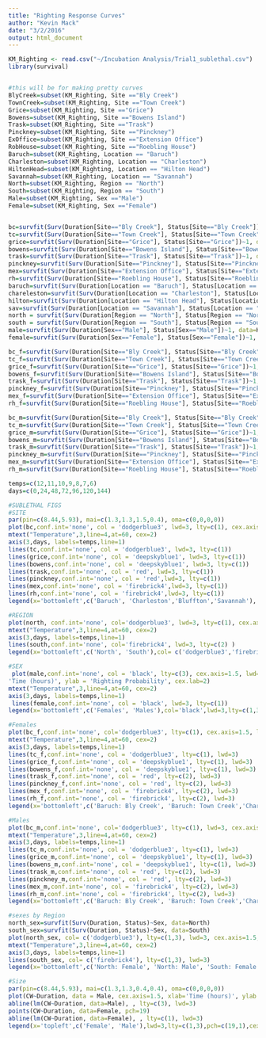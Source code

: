 ```yaml
---
title: "Righting Response Curves"
author: "Kevin Mack"
date: "3/2/2016"
output: html_document
---
```

```r
KM_Righting <- read.csv("~/Incubation Analysis/Trial1_sublethal.csv")
library(survival)


#this will be for making pretty curves
BlyCreek=subset(KM_Righting, Site =="Bly Creek")
TownCreek=subset(KM_Righting, Site =="Town Creek")
Grice=subset(KM_Righting, Site =="Grice")
Bowens=subset(KM_Righting, Site =="Bowens Island")
Trask=subset(KM_Righting, Site =="Trask")
Pinckney=subset(KM_Righting, Site =="Pinckney")
ExOffice=subset(KM_Righting, Site =="Extension Office")
RobHouse=subset(KM_Righting, Site =="Roebling House")
Baruch=subset(KM_Righting, Location == "Baruch")
Charleston=subset(KM_Righting, Location == "Charleston")
HiltonHead=subset(KM_Righting, Location == "Hilton Head")
Savannah=subset(KM_Righting, Location == "Savannah")
North=subset(KM_Righting, Region == "North")
South=subset(KM_Righting, Region == "South")
Male=subset(KM_Righting, Sex =="Male")
Female=subset(KM_Righting, Sex =="Female")


bc=survfit(Surv(Duration[Site=="Bly Creek"], Status[Site=="Bly Creek"])~1, data=KM_Righting)
tc=survfit(Surv(Duration[Site=="Town Creek"], Status[Site=="Town Creek"])~1, data=KM_Righting)
grice=survfit(Surv(Duration[Site=="Grice"], Status[Site=="Grice"])~1, data=KM_Righting)
bowens=survfit(Surv(Duration[Site=="Bowens Island"], Status[Site=="Bowens Island"])~1, data=KM_Righting)
trask=survfit(Surv(Duration[Site=="Trask"], Status[Site=="Trask"])~1, data=KM_Righting)
pinckney=survfit(Surv(Duration[Site=="Pinckney"], Status[Site=="Pinckney"])~1, data=KM_Righting)
mex=survfit(Surv(Duration[Site=="Extension Office"], Status[Site=="Extension Office"])~1, data=KM_Righting)
rh=survfit(Surv(Duration[Site=="Roebling House"], Status[Site=="Roebling House"])~1, data=KM_Righting)
baruch=survfit(Surv(Duration[Location == "Baruch"], Status[Location == "Baruch"])~1, data=KM_Righting)
chareleston=survfit(Surv(Duration[Location == "Charleston"], Status[Location == "Charleston"])~1, data=KM_Righting)
hilton=survfit(Surv(Duration[Location == "Hilton Head"], Status[Location == "Hilton Head"])~1, data=KM_Righting)
sav=survfit(Surv(Duration[Location == "Savannah"], Status[Location == "Savannah"])~1, data=KM_Righting)
north = survfit(Surv(Duration[Region == "North"], Status[Region == "North"])~1, data=KM_Righting)
south = survfit(Surv(Duration[Region == "South"], Status[Region == "South"])~1, data=KM_Righting)
male=survfit(Surv(Duration[Sex=="Male"], Status[Sex=="Male"])~1, data=KM_Righting)
female=survfit(Surv(Duration[Sex=="Female"], Status[Sex=="Female"])~1, data=KM_Righting)

bc_f=survfit(Surv(Duration[Site=="Bly Creek"], Status[Site=="Bly Creek"])~1, data=Female)
tc_f=survfit(Surv(Duration[Site=="Town Creek"], Status[Site=="Town Creek"])~1, data=Female)
grice_f=survfit(Surv(Duration[Site=="Grice"], Status[Site=="Grice"])~1, data=Female)
bowens_f=survfit(Surv(Duration[Site=="Bowens Island"], Status[Site=="Bowens Island"])~1, data=Female)
trask_f=survfit(Surv(Duration[Site=="Trask"], Status[Site=="Trask"])~1, data=Female)
pinckney_f=survfit(Surv(Duration[Site=="Pinckney"], Status[Site=="Pinckney"])~1, data=Female)
mex_f=survfit(Surv(Duration[Site=="Extension Office"], Status[Site=="Extension Office"])~1, data=Female)
rh_f=survfit(Surv(Duration[Site=="Roebling House"], Status[Site=="Roebling House"])~1, data=Female)

bc_m=survfit(Surv(Duration[Site=="Bly Creek"], Status[Site=="Bly Creek"])~1, data=Male)
tc_m=survfit(Surv(Duration[Site=="Town Creek"], Status[Site=="Town Creek"])~1, data=Male)
grice_m=survfit(Surv(Duration[Site=="Grice"], Status[Site=="Grice"])~1, data=Male)
bowens_m=survfit(Surv(Duration[Site=="Bowens Island"], Status[Site=="Bowens Island"])~1, data=Male)
trask_m=survfit(Surv(Duration[Site=="Trask"], Status[Site=="Trask"])~1, data=Male)
pinckney_m=survfit(Surv(Duration[Site=="Pinckney"], Status[Site=="Pinckney"])~1, data=Male)
mex_m=survfit(Surv(Duration[Site=="Extension Office"], Status[Site=="Extension Office"])~1, data=Male)
rh_m=survfit(Surv(Duration[Site=="Roebling House"], Status[Site=="Roebling House"])~1, data=Male)

temps=c(12,11,10,9,8,7,6)
days=c(0,24,48,72,96,120,144)

```

```r
#SUBLETHAL FIGS
#SITE
par(pin=c(8.44,5.93), mai=c(1.3,1.3,1.5,0.4), oma=c(0,0,0,0))
plot(bc,conf.int='none', col = 'dodgerblue3', lwd=3, lty=c(1), cex.axis=1.5, xlab ='Time (hours)', ylab = 'Righting Probability', cex.lab=2)
mtext("Temperature",3,line=4,at=60, cex=2)
axis(3,days, labels=temps,line=1)
lines(tc,conf.int='none', col = 'dodgerblue3', lwd=3, lty=c(1))
lines(grice,conf.int='none', col = 'deepskyblue1', lwd=3, lty=c(1))
lines(bowens,conf.int='none', col = 'deepskyblue1', lwd=3, lty=c(1))
lines(trask,conf.int='none', col = 'red', lwd=3, lty=c(1))
lines(pinckney,conf.int='none', col = 'red',lwd=3, lty=c(1))
lines(mex,conf.int='none', col = 'firebrick4',lwd=3, lty=c(1))
lines(rh,conf.int='none', col = 'firebrick4',lwd=3, lty=c(1))
legend(x='bottomleft',c('Baruch', 'Charleston','Bluffton','Savannah'), col=c('dodgerblue3', 'deepskyblue1','red', 'firebrick4'),lwd=3, lty=c(1,1,1,1),cex=1.5)

#REGION
plot(north, conf.int='none', col='dodgerblue3', lwd=3, lty=c(1), cex.axis=1.5, xlab='Time (hours)', ylab = 'Righting Probability', cex.lab=2)
mtext("Temperature",3,line=4,at=60, cex=2)
axis(3,days, labels=temps,line=1)
lines(south,conf.int='none', col='firebrick4', lwd=3, lty=c(2) )
legend(x='bottomleft',c('North', 'South'),col= c('dodgerblue3','firebrick4'),lwd=3,lty=c(1,2),cex=1.5)

#SEX
 plot(male,conf.int='none', col = 'black', lty=c(3), cex.axis=1.5, lwd=3, xlab =
'Time (hours)', ylab = 'Righting Probability', cex.lab=2)
mtext("Temperature",3,line=4,at=60, cex=2)
axis(3,days, labels=temps,line=1)
 lines(female,conf.int='none', col = 'black', lwd=3, lty=c(1))
legend(x='bottomleft',c('Females', 'Males'),col='black',lwd=3,lty=c(1,3),cex=1.5)

#Females
plot(bc_f,conf.int='none', col='dodgerblue3', lty=c(1), cex.axis=1.5, lwd=3, xlab ='Time (hours)', ylab = 'Righting Probability', cex.lab=2)
mtext("Temperature",3,line=4,at=60, cex=2)
axis(3,days, labels=temps,line=1)
lines(tc_f,conf.int='none', col = 'dodgerblue3', lty=c(1), lwd=3)
lines(grice_f,conf.int='none', col = 'deepskyblue1', lty=c(1), lwd=3)
lines(bowens_f,conf.int='none', col = 'deepskyblue1', lty=c(1), lwd=3)
lines(trask_f,conf.int='none', col = 'red', lty=c(2), lwd=3)
lines(pinckney_f,conf.int='none', col = 'red', lty=c(2), lwd=3)
lines(mex_f,conf.int='none', col = 'firebrick4', lty=c(2), lwd=3)
lines(rh_f,conf.int='none', col = 'firebrick4', lty=c(2), lwd=3)
legend(x='bottomleft',c('Baruch: Bly Creek', 'Baruch: Town Creek','Charleston: Grice','Charleston: Bowens Island','Bluffton: Trask','Bluffton: Pinckney','Savannah: Extension Office','Savannah: Roebling House'),col=c('dodgerblue3','dodgerblue3','deepskyblue1','deepskyblue1','red','red','firebrick4','firebrick4'),lwd=3, lty=c(1,1,1,1,2,2,2,2),cex=1.5)

#Males
plot(bc_m,conf.int='none', col='dodgerblue3', lty=c(1), lwd=3, cex.axis=1.5, xlab ='Time (hours)', ylab = 'Survival Probability', cex.lab=2)
mtext("Temperature",3,line=4,at=60, cex=2)
axis(3,days, labels=temps,line=1)
lines(tc_m,conf.int='none', col = 'dodgerblue3', lty=c(1), lwd=3)
lines(grice_m,conf.int='none', col = 'deepskyblue1', lty=c(1), lwd=3)
lines(bowens_m,conf.int='none', col = 'deepskyblue1', lty=c(1), lwd=3)
lines(trask_m,conf.int='none', col = 'red', lty=c(2), lwd=3)
lines(pinckney_m,conf.int='none', col = 'red', lty=c(2), lwd=3)
lines(mex_m,conf.int='none', col = 'firebrick4', lty=c(2), lwd=3)
lines(rh_m,conf.int='none', col = 'firebrick4', lty=c(2), lwd=3)
legend(x='bottomleft',c('Baruch: Bly Creek', 'Baruch: Town Creek','Charleston: Grice','Charleston: Bowens Island','Bluffton: Trask','Bluffton: Pinckney','Savannah: Extension Office','Savannah: Roebling House'),col=c('dodgerblue3','dodgerblue3','deepskyblue1','deepskyblue1','red','red','firebrick4','firebrick4'),lwd=3, lty=c(1,1,1,1,2,2,2,2),cex=1.5)

#sexes by Region
north_sex=survfit(Surv(Duration, Status)~Sex, data=North)
south_sex=survfit(Surv(Duration, Status)~Sex, data=South)
plot(north_sex, col= c('dodgerblue3'), lty=c(1,3), lwd=3, cex.axis=1.5, xlab='Time (hours)', ylab = 'Survival Probability', cex.lab=2)
mtext("Temperature",3,line=4,at=60, cex=2)
axis(3,days, labels=temps,line=1)
lines(south_sex, col= c('firebrick4'), lty=c(1,3), lwd=3)
legend(x='bottomleft',c('North: Female', 'North: Male', 'South: Female', 'South: Male'),col= c('dodgerblue3', 'dodgerblue3', 'firebrick4', 'firebrick4'),lwd=3,lty=c(1,3,1,3),cex=1.5)

#Size
par(pin=c(8.44,5.93), mai=c(1.3,1.3,0.4,0.4), oma=c(0,0,0,0))
plot(CW~Duration, data = Male, cex.axis=1.5, xlab='Time (hours)', ylab = 'Carapace Width (mm)', cex.lab=2 )
abline(lm(CW~Duration, data=Male), , lty=c(3), lwd=3)
points(CW~Duration, data=Female, pch=19)
abline(lm(CW~Duration, data=Female), , lty=c(1), lwd=3)
legend(x='topleft',c('Female', 'Male'),lwd=3,lty=c(1,3),pch=c(19,1),cex=1.5)
```

